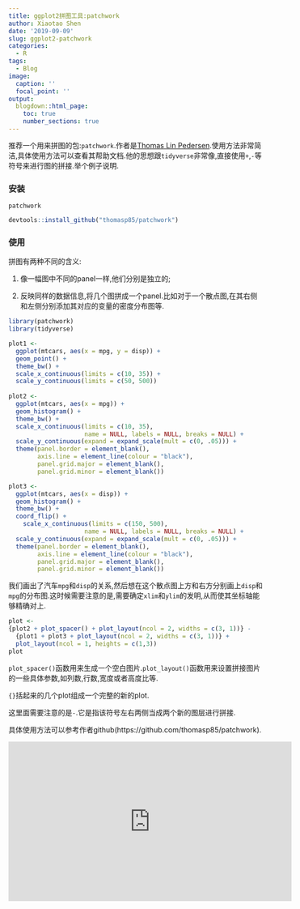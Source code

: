 ```yaml
---
title: ggplot2拼图工具:patchwork
author: Xiaotao Shen
date: '2019-09-09'
slug: ggplot2-patchwork
categories:
  - R
tags:
  - Blog
image:
  caption: ''
  focal_point: ''
output:
  blogdown::html_page:
    toc: true
    number_sections: true
---
```


推荐一个用来拼图的包:`patchwork`.作者是[Thomas Lin Pedersen](https://github.com/thomasp85).使用方法非常简洁,具体使用方法可以查看其帮助文档.他的思想跟`tidyverse`非常像,直接使用`+`,`-`等符号来进行图的拼接.举个例子说明.

### 安装

`patchwork`

```r
devtools::install_github("thomasp85/patchwork")
```

### 使用

拼图有两种不同的含义:

1. 像一幅图中不同的panel一样,他们分别是独立的;

2. 反映同样的数据信息,将几个图拼成一个panel.比如对于一个散点图,在其右侧和左侧分别添加其对应的变量的密度分布图等.


```r
library(patchwork)
library(tidyverse)

plot1 <- 
  ggplot(mtcars, aes(x = mpg, y = disp)) +
  geom_point() +
  theme_bw() +
  scale_x_continuous(limits = c(10, 35)) +
  scale_y_continuous(limits = c(50, 500))
  
plot2 <- 
  ggplot(mtcars, aes(x = mpg)) +
  geom_histogram() +
  theme_bw() +
  scale_x_continuous(limits = c(10, 35), 
                     name = NULL, labels = NULL, breaks = NULL) +
  scale_y_continuous(expand = expand_scale(mult = c(0, .05))) +
  theme(panel.border = element_blank(),
        axis.line = element_line(colour = "black"),
        panel.grid.major = element_blank(), 
        panel.grid.minor = element_blank())

plot3 <- 
  ggplot(mtcars, aes(x = disp)) +
  geom_histogram() +
  theme_bw() +
  coord_flip() +
    scale_x_continuous(limits = c(150, 500), 
                     name = NULL, labels = NULL, breaks = NULL) +
  scale_y_continuous(expand = expand_scale(mult = c(0, .05))) +
  theme(panel.border = element_blank(),
        axis.line = element_line(colour = "black"),
        panel.grid.major = element_blank(), 
        panel.grid.minor = element_blank())
```

我们画出了汽车`mpg`和`disp`的关系,然后想在这个散点图上方和右方分别画上`disp`和`mpg`的分布图.这时候需要注意的是,需要确定`xlim`和`ylim`的发明,从而使其坐标轴能够精确对上.

```r
plot <- 
{plot2 + plot_spacer() + plot_layout(ncol = 2, widths = c(3, 1))} -
  {plot1 + plot3 + plot_layout(ncol = 2, widths = c(3, 1))} +
  plot_layout(ncol = 1, heights = c(1,3))
plot
```

`plot_spacer()`函数用来生成一个空白图片.`plot_layout()`函数用来设置拼接图片的一些具体参数,如列数,行数,宽度或者高度比等.

`{}`括起来的几个plot组成一个完整的新的plot.

这里面需要注意的是`-`.它是指该符号左右两侧当成两个新的图层进行拼接.

具体使用方法可以参考作者github(https://github.com/thomasp85/patchwork).


<iframe width="560" height="315" src="http://www.youtube.com/embed/9bZkp7q19f0?rel=0" frameborder="0" allowfullscreen></iframe>


